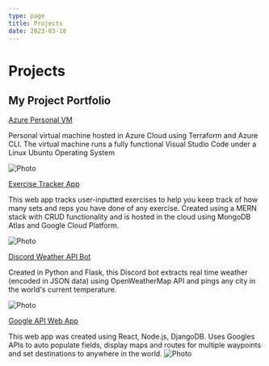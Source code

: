 ```yaml
---
type: page
title: Projects
date: 2023-03-18
---
```


# Projects

## __My Project Portfolio__


[Azure Personal VM](https://github.com/HadeyAhsan/Azure-Terraform-VM)

Personal virtual machine hosted in Azure Cloud using Terraform and Azure CLI. The virtual machine runs a fully  functional Visual Studio Code under a Linux Ubuntu Operating System

<Image
  src="/images/photo.jpg"
  alt="Photo"
  width={200}
  height={200}
  priority
  className="next-image"
/>

[Exercise Tracker App](https://github.com/HadeyAhsan/Exercise-tracker)

This web app tracks user-inputted exercises to help you keep track of how many sets and reps you have done of any exercise. Created using a MERN stack with CRUD functionality and is hosted in the cloud using MongoDB Atlas and Google Cloud Platform.


<Image
  src="/images/dumbell.jpg"
  alt="Photo"
  width={200}
  height={200}
  priority
  className="next-image"
/>

[Discord Weather API Bot](https://github.com/HadeyAhsan/Discord-Weather-API-Bot)

Created in Python and Flask, this Discord bot extracts real time weather (encoded in JSON data) using OpenWeatherMap API and pings any city in the world's current temperature.

<Image
  src="/images/discord.jpg"
  alt="Photo"
  width={200}
  height={200}
  priority
  className="next-image"
/>

[Google API Web App](https://github.com/HadeyAhsan/Google-API-Web-App)

This web app was created using React, Node.js, DjangoDB. Uses Googles APIs to auto populate fields, display maps and routes for multiple waypoints and set destinations to anywhere in the world.
<Image
  src="/images/google.jpg"
  alt="Photo"
  width={200}
  height={200}
  priority
  className="next-image"
/>